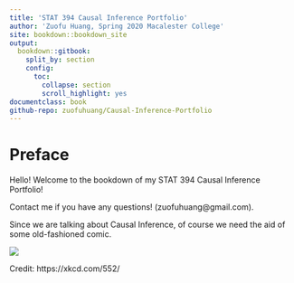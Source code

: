```yaml
---
title: 'STAT 394 Causal Inference Portfolio'
author: 'Zuofu Huang, Spring 2020 Macalester College'
site: bookdown::bookdown_site
output: 
  bookdown::gitbook:
    split_by: section
    config:
      toc:
        collapse: section
        scroll_highlight: yes
documentclass: book  
github-repo: zuofuhuang/Causal-Inference-Portfolio
---
```

  
# Preface

Hello! Welcome to the bookdown of my STAT 394 Causal Inference Portfolio! 

Contact me if you have any questions! (zuofuhuang@gmail.com).

Since we are talking about Causal Inference, of course we need the aid of some old-fashioned comic.

![](startingComic.png)

Credit: https://xkcd.com/552/

